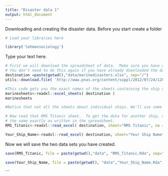 ```yaml
---
title: "Disaster data 1"
output: html_document
---
```


Downloading and creating the disaster data.
Before you start create a folder
 
```r
# Load your libraries here

library('lehmansociology')

```

Type your text here.

````r
# First we will download the spreadsheet of data.  Make sure you have created a data folder before doing this.
# You don't need to do this again if you have already downloaded the data, but it won't hurt.
destination =paste(getwd(),"data/marinedisasters.xlsx", sep="/")
utils::download.file( 'http://www.pnas.org/content/suppl/2012/07/24/1207156109.DCSupplemental/sd01.xlsx', destfile = destination )

#This code gets you the exact names of the sheets containing the ship data. 
marinesheets<-readxl::excel_sheets( destination )
marinesheets

#Notice that not all the sheets about individual ships. We'll use some of the other information later.

# Now read that RMS Titanic sheet.  To get the data for another ship, replace with
# the name exactly as written in the spreadsheet.
RMS_Titanic<-readxl::read_excel( destination, sheet="RMS Titanic", na =".")

Your_Ship_Name<-readxl::read_excel( destination, sheet="Your Ship Name", na =".")
````

Now we will save the two data sets you have created. 

```r
save(RMS_Titanic, file = paste(getwd(),"data", "RMS_Titanic.Rda", sep="/"))

save(Your_Ship_Name, file = paste(getwd(), "data","Your_Ship_Name.Rda", sep="/"))
```

```

